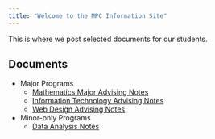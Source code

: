 ```yaml
---
title: "Welcome to the MPC Information Site"
---
```


This is where we post selected documents for our students.

## Documents

* Major Programs
  * [Mathematics Major Advising Notes](/documents/Math_Fall24.pdf)
  * [Information Technology Advising Notes](/documents/IT_Advising.pdf)
  * [Web Design Advising Notes](/documents/Web_Design_Advising.pdf)
  
* Minor-only Programs
  * [Data Analysis Notes](/documents/Data_Analysis_Minor_Info.pdf)
